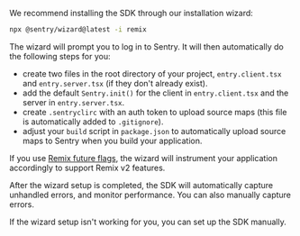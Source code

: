 We recommend installing the SDK through our installation wizard:

```bash
npx @sentry/wizard@latest -i remix
```

The wizard will prompt you to log in to Sentry. It will then automatically do the following steps for you:

- create two files in the root directory of your project, `entry.client.tsx` and `entry.server.tsx` (if they don't already exist).
- add the default `Sentry.init()` for the client in `entry.client.tsx` and the server in `entry.server.tsx`.
- create `.sentryclirc` with an auth token to upload source maps (this file is automatically added to `.gitignore`).
- adjust your `build` script in `package.json` to automatically upload source maps to Sentry when you build your application.

If you use [Remix future flags](https://remix.run/docs/en/main/pages/api-development-strategy#current-future-flags), the wizard will instrument your application accordingly to support Remix v2 features.

After the wizard setup is completed, the SDK will automatically capture unhandled errors, and monitor performance.
You can also <PlatformLink to="/usage/">manually capture errors</PlatformLink>.

<Note>

If the wizard setup isn't working for you, you can <PlatformLink to="/manual-setup/">set up the SDK manually</PlatformLink>.

</Note>
